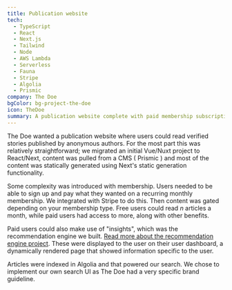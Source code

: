 ```yaml
---
title: Publication website
tech:
  - TypeScript
  - React
  - Next.js
  - Tailwind
  - Node
  - AWS Lambda
  - Serverless
  - Fauna
  - Stripe
  - Algolia
  - Prismic
company: The Doe
bgColor: bg-project-the-doe
icon: TheDoe
summary: A publication website complete with paid membership subscription, search, and CMS integrations.
---
```


The Doe wanted a publication website where users could read verified stories published by anonymous authors. For the most part this was relatively straightforward; we migrated an initial Vue/Nuxt project to React/Next, content was pulled from a CMS ( Prismic ) and most of the content was statically generated using Next's static generation functionality.

Some complexity was introduced with membership. Users needed to be able to sign up and pay what they wanted on a recurring monthly membership. We integrated with Stripe to do this. Then content was gated depending on your membership type. Free users could read _n_ articles a month, while paid users had access to more, along with other benefits.

Paid users could also make use of "insights", which was the recommendation engine we built. [Read more about the recommendation engine project](/projects/the-doe-recommendation-engine). These were displayed to the user on their user dashboard, a dynamically rendered page that showed information specific to the user.

Articles were indexed in Algolia and that powered our search. We chose to implement our own search UI as The Doe had a very specific brand guideline.
